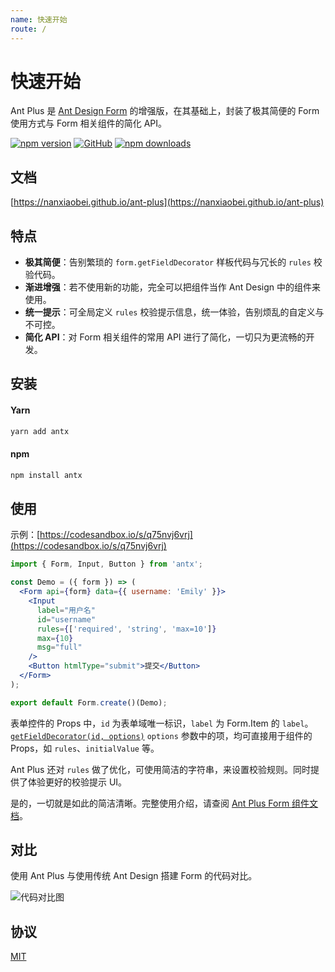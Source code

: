 ```yaml
---
name: 快速开始
route: /
---
```



# 快速开始

Ant Plus 是 [Ant Design Form](https://ant.design/components/form-cn/) 的增强版，在其基础上，封装了极其简便的 Form 使用方式与 Form 相关组件的简化 API。

[![npm version](https://img.shields.io/npm/v/antx.svg?style=flat-square)](https://www.npmjs.com/package/antx)
[![GitHub](https://img.shields.io/github/license/nanxiaobei/ant-plus.svg?style=flat-square)](https://github.com/nanxiaobei/ant-plus/blob/master/LICENSE)
[![npm downloads](https://img.shields.io/npm/dt/antx.svg?style=flat-square)](http://www.npmtrends.com/antx)

## 文档

[https://nanxiaobei.github.io/ant-plus](https://nanxiaobei.github.io/ant-plus)

## 特点

- **极其简便**：告别繁琐的 `form.getFieldDecorator` 样板代码与冗长的 `rules` 校验代码。
- **渐进增强**：若不使用新的功能，完全可以把组件当作 Ant Design 中的组件来使用。
- **统一提示**：可全局定义 `rules` 校验提示信息，统一体验，告别烦乱的自定义与不可控。
- **简化 API**：对 Form 相关组件的常用 API 进行了简化，一切只为更流畅的开发。

## 安装

#### Yarn

```bash
yarn add antx
```

#### npm

```bash
npm install antx
```

## 使用

示例：[https://codesandbox.io/s/q75nvj6vrj](https://codesandbox.io/s/q75nvj6vrj)

```jsx harmony
import { Form, Input, Button } from 'antx';

const Demo = ({ form }) => (
  <Form api={form} data={{ username: 'Emily' }}>
    <Input
      label="用户名"
      id="username"
      rules={['required', 'string', 'max=10']}
      max={10}
      msg="full"
    />
    <Button htmlType="submit">提交</Button>
  </Form>
);

export default Form.create()(Demo);
```

表单控件的 Props 中，`id` 为表单域唯一标识，`label` 为 Form.Item 的 `label`。[`getFieldDecorator(id, options)`](<https://ant.design/components/form-cn/#getFieldDecorator(id,-options)-%E5%8F%82%E6%95%B0>) `options` 参数中的项，均可直接用于组件的 Props，如 `rules`、`initialValue` 等。

Ant Plus 还对 `rules` 做了优化，可使用简洁的字符串，来设置校验规则。同时提供了体验更好的校验提示 UI。

是的，一切就是如此的简洁清晰。完整使用介绍，请查阅 [Ant Plus Form 组件文档](https://nanxiaobei.github.io/ant-plus/#/form)。

## 对比

使用 Ant Plus 与使用传统 Ant Design 搭建 Form 的代码对比。

![代码对比图](https://raw.githubusercontent.com/nanxiaobei/ant-plus/master/contrast/demo.png)

## 协议

[MIT](https://github.com/nanxiaobei/ant-plus/blob/master/LICENSE)
